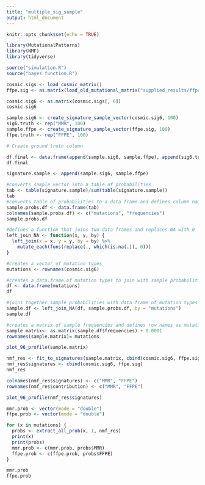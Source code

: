 ```yaml
---
title: "multiple_sig_sample"
output: html_document
---
```


```r
knitr::opts_chunk$set(echo = TRUE)

library(MutationalPatterns)
library(NMF)
library(tidyverse)

source("simulation.R")
source("bayes_function.R")
```

```r
cosmic.sigs <- load_cosmic_matrix()
ffpe.sig <- as.matrix(load_old_mutational_matrix("supplied_results/ffpe.signature.txt"))
```

```r
cosmic.sig6 <- as.matrix(cosmic.sigs[, 6])
cosmic.sig6

sample.sig6 <- create_signature_sample_vector(cosmic.sig6, 100)
sig6.truth <- rep("MMR", 100)
sample.ffpe <- create_signature_sample_vector(ffpe.sig, 100)
ffpe.truth <- rep("FFPE", 100)
```

```r
# Create ground truth column

df.final <- data.frame(append(sample.sig6, sample.ffpe), append(sig6.truth, ffpe.truth))
df.final
```

```r
signature.sample <- append(sample.sig6, sample.ffpe)

#converts sample vector into a table of probabilities
tab <- table(signature.sample)/sum(table(signature.sample))
tab
#converts table of probabilities to a data frame and defines column names
sample.probs.df <- data.frame(tab)
colnames(sample.probs.df) <- c("mutations", "frequencies")
sample.probs.df

#defines a function that joins two data frames and replaces NA with 0
left_join_NA <- function(x, y, by) {
  left_join(x = x, y = y, by = by) %>% 
    mutate_each(funs(replace(., which(is.na(.)), 0)))
}

#creates a vector of mutation types
mutations <- rownames(cosmic.sig6)

#creates a data.frame of mutation types to join with sample probabilities
df <- data.frame(mutations)
df

#joins together sample probabilities with data frame of mutation types so that all 96 mutation types are included
sample.df <- left_join_NA(df, sample.probs.df, by = "mutations")
sample.df

#creates a matrix of sample frequencies and defines row names as mutation types
sample.matrix<- as.matrix(sample.df$frequencies) + 0.0001
rownames(sample.matrix)= mutations

plot_96_profile(sample.matrix)

nmf_res <- fit_to_signatures(sample.matrix, cbind(cosmic.sig6, ffpe.sig))
nmf_res$signatures <- cbind(cosmic.sig6, ffpe.sig)
nmf_res
```

```r
colnames(nmf_res$signatures) <- c("MMR", "FFPE")
rownames(nmf_res$contribution) <- c("MMR", "FFPE")

plot_96_profile(nmf_res$signatures)

mmr.prob <- vector(mode = "double")
ffpe.prob <- vector(mode = "double")

for (x in mutations) {
  probs <- extract_all_prob(x, 1, nmf_res)
  print(x)
  print(probs)
  mmr.prob <- c(mmr.prob, probs$MMR)
  ffpe.prob <- c(ffpe.prob, probs$FFPE)
}

mmr.prob
ffpe.prob
```






